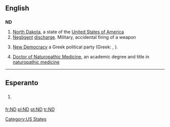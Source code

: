 {{also|N.D.|Nd|n.d.}}
==English==

==={{abbreviation}}===
'''ND'''

# [[North Dakota]], a state of the [[United States of America]]
# [[negligent|Negligent]] [[discharge]]. Military, accidental firing of a weapon
# {{politics}} [[New Democracy]] a Greek political party (Greek: {{Grek|[[Νέα Δημοκρατία]]}}, {{Grek|[[ΝΔ]]}}).
# [[w:Doctor of Naturopathic Medicine|Doctor of Naturopathic Medicine]], an academic degree and title in [[w:naturopathic medicine|naturopathic medicine]]

[[Category:US States]]

----

==Esperanto==

==={{initialism|lang=eo}}===
{{infl|eo|initialism}}

# {{context|Internet slang|texting|lang=eo}} {{initialism of|ne dankinde||[[you're welcome]]|lang=eo}}

[[fr:ND]]
[[pl:ND]]
[[pt:ND]]
[[tr:ND]]